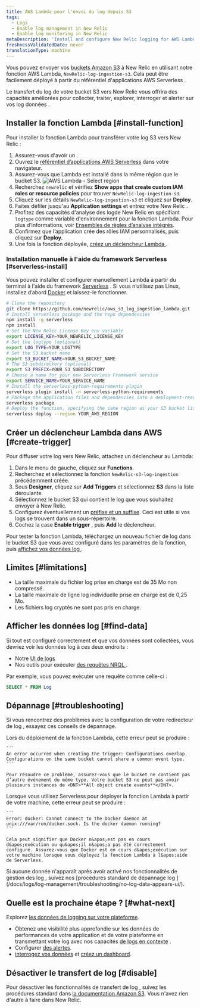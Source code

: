 ```yaml
---
title: AWS Lambda pour l'envoi du log depuis S3
tags:
  - Logs
  - Enable log management in New Relic
  - Enable log monitoring in New Relic
metaDescription: 'Install and configure New Relic logging for AWS Lambda with S3, so you can use enhanced log management capabilities.'
freshnessValidatedDate: never
translationType: machine
---
```


Vous pouvez envoyer vos [buckets Amazon S3](https://aws.amazon.com/s3/) à New Relic en utilisant notre fonction AWS Lambda, `NewRelic-log-ingestion-s3`. Cela peut être facilement déployé à partir du référentiel d&apos;applications AWS Serverless .

Le transfert du log de votre bucket S3 vers New Relic vous offrira des <InlinePopover type="logs" />capacités améliorées pour collecter, traiter, explorer, interroger et alerter sur vos log données .

## Installer la fonction Lambda [#install-function]

Pour installer la fonction Lambda pour transférer votre log S3 vers New Relic :

1. Assurez-vous d&apos;avoir un <InlinePopover type="licenseKey" />.
2. Ouvrez le [référentiel d’applications AWS Serverless](https://serverlessrepo.aws.amazon.com/applications) dans votre navigateur.
3. Assurez-vous que Lambda est installé dans la même région que le bucket S3.
   <img title="AWS Lambda - Select region" alt="AWS Lambda - Select region" src="/images/serverless_screenshot-crop_AWS-Lambda-select-region.webp" />
4. Recherchez `newrelic` et vérifiez <DNT>**Show apps that create custom IAM roles or resource policies**</DNT> pour trouver `NewRelic-log-ingestion-s3`.
5. Cliquez sur les détails `NewRelic-log-ingestion-s3` et cliquez sur <DNT>**Deploy**</DNT>.
6. Faites défiler jusqu&apos;au <DNT>**Application settings**</DNT> et entrez votre New Relic <InlinePopover type="licenseKey" />.
7. Profitez des capacités d&apos;analyse des logde New Relic en spécifiant `logtype` comme variable d&apos;environnement pour la fonction Lambda. Pour plus d’informations, voir [Ensembles de règles d’analyse intégrés](/docs/logs/new-relic-logs/ui-data/new-relic-logs-parsing-built-rules-custom-parsing#built-in-rules).
8. Confirmez que l’application crée des rôles IAM personnalisés, puis cliquez sur <DNT>**Deploy.**</DNT>
9. Une fois la fonction déployée, [créez un déclencheur Lambda ](#create-trigger).

### Installation manuelle à l&apos;aide du framework Serverless [#serverless-install]

Vous pouvez installer et configurer manuellement Lambda à partir du terminal à l&apos;aide du framework [Serverless](https://www.npmjs.com/package/serverless) . Si vous n’utilisez pas Linux, installez d’abord [Docker](https://docs.docker.com/get-docker/) et laissez-le fonctionner.

```bash
# Clone the repository
git clone https://github.com/newrelic/aws_s3_log_ingestion_lambda.git
# Install serverless package and the repo dependencies
npm install -g serverless
npm install
# Set the New Relic License Key env variable
export LICENSE_KEY=YOUR_NEWRELIC_LICENSE_KEY
# Set the logtype (optional)
export LOG_TYPE=YOUR_LOGTYPE
# Set the S3 bucket name
export S3_BUCKET_NAME=YOUR_S3_BUCKET_NAME
# The S3 subdirectory (optional)
export S3_PREFIX=YOUR_S3_SUBDIRECTORY
# Choose a name for your new Serverless Framework service
export SERVICE_NAME=YOUR_SERVICE_NAME
# Install the serverless-python-requirements plugin
serverless plugin install -n serverless-python-requirements
# Package the application files and dependencies into a deployment-ready file for deployment
serverless package
# Deploy the function, specifying the same region as your S3 bucket listed above
serverless deploy --region YOUR_AWS_REGION
```

## Créer un déclencheur Lambda dans AWS [#create-trigger]

Pour diffuser votre log vers New Relic, attachez un déclencheur au Lambda:

1. Dans le menu de gauche, cliquez sur <DNT>**Functions**</DNT>.
2. Recherchez et sélectionnez la fonction `NewRelic-s3-log-ingestion` précédemment créée.
3. Sous <DNT>**Designer**</DNT>, cliquez sur <DNT>**Add Triggers**</DNT> et sélectionnez <DNT>**S3**</DNT> dans la liste déroulante.
4. Sélectionnez le bucket S3 qui contient le log que vous souhaitez envoyer à New Relic.
5. Configurez éventuellement un [préfixe et un suffixe](https://aws.amazon.com/blogs/compute/amazon-s3-adds-prefix-and-suffix-filters-for-lambda-function-triggering/). Ceci est utile si vos logs se trouvent dans un sous-répertoire.
6. Cochez la case <DNT>**Enable trigger**</DNT> , puis <DNT>**Add**</DNT> le déclencheur.

Pour tester la fonction Lambda, téléchargez un nouveau fichier de log dans le bucket S3 que vous avez configuré dans les paramètres de la fonction, puis [affichez vos données log ](#find-data).

<InstallFeedback />

## Limites [#limitations]

* La taille maximale du fichier log prise en charge est de 35 Mo non compressé.
* La taille maximale de ligne log individuelle prise en charge est de 0,25 Mo.
* Les fichiers log cryptés ne sont pas pris en charge.

## Afficher les données log [#find-data]

Si tout est configuré correctement et que vos données sont collectées, vous devriez voir les données log à ces deux endroits :

* Notre [UI de logs](https://one.newrelic.com/launcher/logger.log-launcher)
* Nos outils pour exécuter [des requêtes NRQL ](/docs/chart-builder/use-chart-builder/choose-data/use-advanced-nrql-mode-specify-data).

Par exemple, vous pouvez exécuter une requête comme celle-ci :

```sql
SELECT * FROM Log
```

## Dépannage [#troubleshooting]

Si vous rencontrez des problèmes avec la configuration de votre redirecteur de log , essayez ces conseils de dépannage.

<CollapserGroup>
  <Collapser className="freq-link" id="config-overlap" title="Chevauchement de configuration">
    Lors du déploiement de la fonction Lambda, cette erreur peut se produire :

    ```
    An error occurred when creating the trigger: Configurations overlap. Configurations on the same bucket cannot share a common event type.
    ```

    Pour résoudre ce problème, assurez-vous que le bucket ne contient pas d’autre événement du même type. Votre bucket S3 ne peut pas avoir plusieurs instances de <DNT>**All object create events**</DNT>.
  </Collapser>

  <Collapser className="freq-link" id="cannot-connect" title="Impossible de se connecter au daemon Docker">
    Lorsque vous utilisez Serverless pour déployer la fonction Lambda à partir de votre machine, cette erreur peut se produire :

    ```
    Error: docker: Cannot connect to the Docker daemon at unix:///var/run/docker.sock. Is the docker daemon running?
    ```

    Cela peut signifier que Docker n&apos;est pas en cours d&apos;exécution ou qu&apos;il n&apos;a pas été correctement configuré. Assurez-vous que Docker est en cours d&apos;exécution sur votre machine lorsque vous déployez la fonction Lambda à l&apos;aide de Serverless.
  </Collapser>

  <Collapser className="freq-link" id="no-data" title="Aucune donnée n'apparaît">
    Si aucune donnée n&apos;apparaît après avoir activé nos fonctionnalités de gestion des log , suivez nos [procédures standard de dépannage log ](/docs/logs/log-management/troubleshooting/no-log-data-appears-ui/).
  </Collapser>
</CollapserGroup>

## Quelle est la prochaine étape ? [#what-next]

Explorez [les données de logging sur votre plateforme](/docs/logs/log-management/ui-data/use-logs-ui/).

* Obtenez une visibilité plus approfondie sur les données de performances de votre application et de votre plateforme en transmettant votre log avec nos capacités [de logs en contexte](/docs/logs/enable-log-management-new-relic/configure-logs-context/configure-logs-context-apm-agents/) .
* Configurer [des alertes](/docs/alerts-applied-intelligence/new-relic-alerts/alert-conditions/create-alert-conditions/).
* [interrogez vos données](/docs/query-your-data/explore-query-data/get-started/introduction-querying-new-relic-data/) et [créez un dashboard](/docs/query-your-data/explore-query-data/dashboards/introduction-dashboards/).

## Désactiver le transfert de log [#disable]

Pour désactiver les fonctionnalités de transfert de log , suivez les procédures standard dans [la documentation Amazon S3](https://aws.amazon.com/s3/). Vous n&apos;avez rien d&apos;autre à faire dans New Relic.
